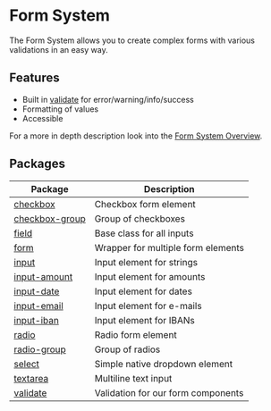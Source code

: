 <Meta title="Forms/Intro" />

# Form System

The Form System allows you to create complex forms with various validations in an easy way.

## Features

- Built in [validate](?path=/docs/forms-system-validate-system) for error/warning/info/success
- Formatting of values
- Accessible

For a more in depth description look into the [Form System Overview](?path=/docs/forms-system-overview--page).

## Packages

| Package                                              | Description                        |
| ---------------------------------------------------- | ---------------------------------- |
| [checkbox](?path=/docs/forms-checkbox--default-story)               | Checkbox form element              |
| [checkbox-group](?path=/docs/forms-checkbox-group--default-story)   | Group of checkboxes                |
| [field](?path=/docs/forms-field--default-story)                     | Base class for all inputs          |
| [form](?path=/docs/forms-form--default-story)                       | Wrapper for multiple form elements |
| [input](?path=/docs/forms-input--default-story)                     | Input element for strings          |
| [input-amount](?path=/docs/forms-input-amount--default-story)       | Input element for amounts          |
| [input-date](?path=/docs/forms-input-date--default-story)           | Input element for dates            |
| [input-email](?path=/docs/forms-input-email--default-story)         | Input element for e-mails          |
| [input-iban](?path=/docs/forms-input-iban--default-story)           | Input element for IBANs            |
| [radio](?path=/docs/forms-radio--default-story)                     | Radio form element                 |
| [radio-group](?path=/docs/forms-radio-group--default-story)         | Group of radios                    |
| [select](?path=/docs/forms-select--default-story)                   | Simple native dropdown element     |
| [textarea](?path=/docs/forms-textarea--default-story)               | Multiline text input               |
| [validate](?path=/docs/forms-system-validate-system--default-story) | Validation for our form components |

